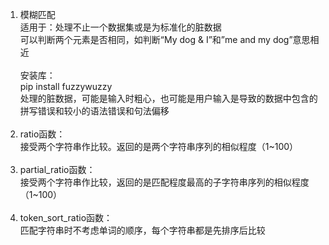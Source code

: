 1.	模糊匹配<br>
适用于：处理不止一个数据集或是为标准化的脏数据<br>
可以判断两个元素是否相同，如判断“My dog & I”和”me and my dog”意思相近<br>
<br>
安装库：<br>
	pip install  fuzzywuzzy<br>
	处理的脏数据，可能是输入时粗心，也可能是用户输入是导致的数据中包含的拼写错误和较小的语法错误和句法偏移<br><br>
2.	ratio函数：<br>
接受两个字符串作比较。返回的是两个字符串序列的相似程度（1~100）<br><br>
3.	partial_ratio函数：<br>
接受两个字符串作比较，返回的是匹配程度最高的子字符串序列的相似程度（1~100）<br><br>
4.	token_sort_ratio函数：<br>
匹配字符串时不考虑单词的顺序，每个字符串都是先排序后比较<br><br>
